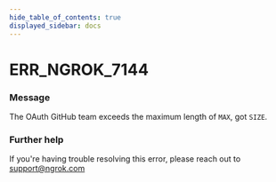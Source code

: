 ```yaml
---
hide_table_of_contents: true
displayed_sidebar: docs
---
```



# ERR_NGROK_7144

### Message

The OAuth GitHub team exceeds the maximum length of `MAX`, got `SIZE`.

### Further help

If you're having trouble resolving this error, please reach out to [support@ngrok.com](mailto:support@ngrok.com?subject=Help%20with%20ERR_NGROK_7144)

<ErrorDetails error="err_ngrok_7144" />

